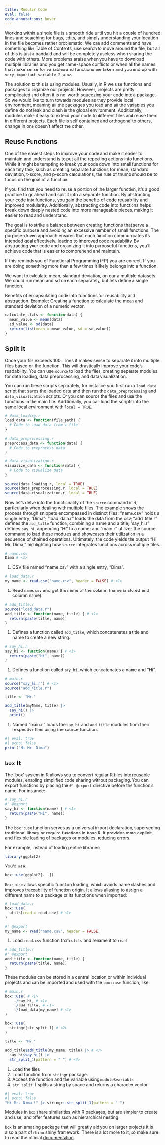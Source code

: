 ```yaml
---
title: Modular Code
eval: false
code-annotations: hover
---
```


Working within a single file is a smooth ride until you hit a couple of hundred lines and searching for bugs, edits, and simply understanding your location in the file becomes rather problematic. We can add comments and have something like Table of Contents, use search to move around the file, but all of this is just a bandaid and will be completely useless when sharing the code with others. More problems araise when you have to download multiple libraries and you get name-space conflicts or when all the names that make sense for variables and functions are taken and you end up with `very_important_variable_2_winz`. 

The solution to this is using modules. Usually, in R we use functions and packages to organize our projects. However, projects are pretty complicated and often it is not worth squeezing your code into a package. So we would like to turn towards modules as they provide local environment, meaning all the packages you load and all the variables you define do not leak and clash in the global environment. Additionally, modules make it easy to extend your code to different files and reuse them in different projects. Each file is self contained and orthogonal to others, change in one doesn't affect the other.


## Reuse Functions

One of the easiest steps to improve your code and make it easier to maintain and understand is to put all the repeating actions into functions. While it might be tempting to break your code down into small functions for each tiny task, such as creating separate functions for mean, standard deviation, t-score, and p-score calculations, the rule of thumb should be to focus on the goal of a function.

If you find that you need to reuse a portion of the larger function, it's a good practice to go ahead and split it into a separate function. By abstracting your code into functions, you gain the benefits of code reusability and improved modularity. Additionally, abstracting code into functions helps break down deeply nested code into more manageable pieces, making it easier to read and understand.

The goal is to strike a balance between creating functions that serve a specific purpose and avoiding an excessive number of small functions. The purpose-driven approach ensures that each function communicates its intended goal effectively, leading to improved code readability. By abstracting your code and organizing it into purposeful functions, you'll achieve code that is easier to comprehend and maintain.

If this reminds you of Functional Programming (FP) you are correct. If you are doing something more then a few times it likely belongs into a function.

We want to calculate mean, standard deviation, on our a multiple datasets. We could run mean and sd on each separately, but lets define a single function.

Benefits of encapsulating code into functions for reusability and abstraction.
Example: Creating a function to calculate the mean and standard deviation of a numeric vector.

```r
calculate_stats <- function(data) {
  mean_value <- mean(data)
  sd_value <- sd(data)
  return(list(mean = mean_value, sd = sd_value))
}
```



## Split It 

Once your file exceeds 100+ lines it makes sense to separate it into multiple files based on the function. 
This will drastically improve your code's readability. You can use `source` to load the files, creating separate modules for data loading, data preprocessing, and data visualization.

You can run these scripts separately, for instance you first run a `load_data` script that saves the loaded data and then run the `data_preprocessing` and `data_visualization` scripts. Or you can source the files and use the functions in the main file. Additionally, you can load the scripts into the same local environment with `local = TRUE`.

```r
# data_loading.r
load_data <- function(file_path) {
  # Code to load data from a file
}

# data_preprocessing.r
preprocess_data <- function(data) {
  # Code to preprocess data
}

# data_visualization.r
visualize_data <- function(data) {
  # Code to visualize data
}
```

```r
source(data_loading.r, local = TRUE)
source(data_preprocessing.r, local = TRUE)
source(data_visualization.r, local = TRUE)
```

Now let's delve into the functionality of the `source` command in R, particularly when dealing with multiple files. The example shows the process through snippets encompassed in distinct files: "name.csv" holds a single entry, "Dima"; "load_data.r" loads the data from the csv; "add_title.r" defines the `add_title` function, combining a name and a title; "say_hi.r" defines `say_hi`, appending "Hi" to a name; and "main.r" utilizes the source command to load these modules and showcases their utilization in a sequence of chained operations. Ultimately, the code yields the output "Hi Mr. Dima," highlighting how `source` integrates functions across multiple files.

```r
# name.csv
Dima # <1>
```
1. CSV file named "name.csv" with a single entry, "Dima".

```r
# load_data.r
my_name <- read.csv("name.csv", header = FALSE) # <1>
```
1. Read `name.csv` and get the name of the column (name is stored and column name).

```r
# add_title.r
source("load_data.r")
add_title <- function(name, title) { # <1>
  return(paste(title, name))
}
```
1. Defines a function called `add_title`, which concatenates a title and name to create a new string.

```r
# say_hi.r
say_hi <- function(name) { # <1>
  return(paste("Hi", name))
}
```
1. Defines a function called `say_hi`, which concatenates a name and "Hi".

```r
# main.r
source("say_hi.r") # <1>
source("add_title.r")

title <- "Mr."

add_title(myName, title) |>
  say_hi() |>
  print()
```
1. Named "main.r," loads the `say_hi` and `add_title` modules from their respective files using the source function.

```r
#| eval: true
#| echo: false
print("Hi Mr. Dima")
```

## `box` It 

The 'box' system in R allows you to convert regular R files into reusable modules, enabling simplified code sharing without packaging. You can export functions by placing the `#' @export` directive before the function's name. For instance:

```r
# say_hi.r
#' @export
say_hi <- function(name) { # <1>
  return(paste("Hi", name))
}
```

The `box::use` function serves as a universal import declaration, superseding traditional library or require functions in base R. It provides more explicit and flexible loading of packages or modules, reducing errors.

For example, instead of loading entire libraries:

```r
library(ggplot2)
```

You'd use:

```r
box::use(ggplot2[...])
```

`Box::use` allows specific function loading, which avoids name clashes and improves traceability of function origin. It allows aliasing to assign a different name to a package or its functions when imported:

```r
# load_data.r
box::use(
  utils[read = read.csv] # <1>
)

#' @export
my_name <- read("name.csv", header = FALSE) 
```
1. Load `read.csv` function from `utils` and rename it to `read`

```r
# add_title.r
#' @export
add_title <- function(name, title) {
  return(paste(title, name))
}
```

These modules can be stored in a central location or within individual projects and can be imported and used with the `box::use` function, like:

```r
# main.r
box::use( # <1>
    ./say_hi, # <1>
    ./add_title, # <1>
    ./load_data[my_name] # <1>
)

box::use(
  stringr[str_split_1] # <2>
)

title <- "Mr."

add_title$add_title(my_name, title) |> # <3>
  say_hi$say_hi() |>
  str_split_1(pattern = " ") # <4>
```
1. Load the files
2. Load function from `stringr` package. 
3. Access the function and the variable using `module$variable`.
4. `str_split_1` splits a string by space and returns a character vector.

```r
#| eval: true
#| echo: false
"Hi Mr. Dima !" |> stringr::str_split_1(pattern = " ")
```

Modules in `box` share similarities with R packages, but are simpler to create and use, and offer features such as hierarchical nesting.

`box` is an amazing package that will greatly aid you on larger projects it is also a part of `rhino` shiny framework. There is a lot more to it, so make sure to read the official [ documentation ](https://klmr.me/box/articles/box.html).

